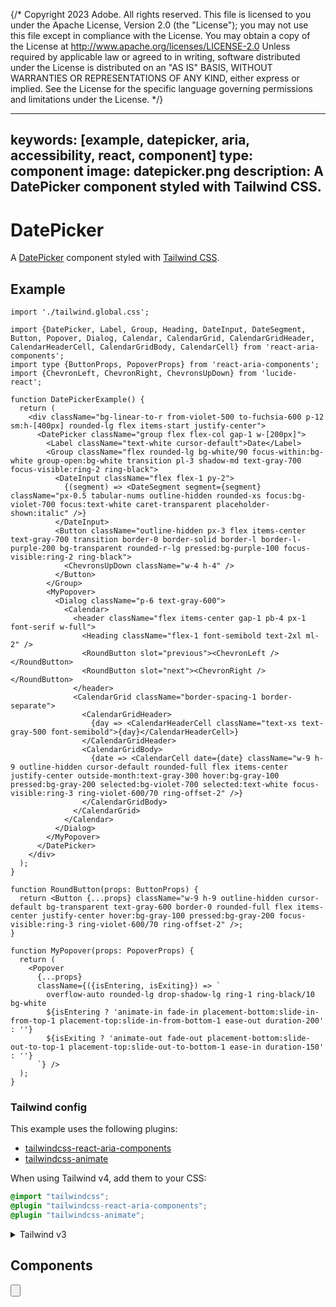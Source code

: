 {/* Copyright 2023 Adobe. All rights reserved.
This file is licensed to you under the Apache License, Version 2.0 (the "License");
you may not use this file except in compliance with the License. You may obtain a copy
of the License at http://www.apache.org/licenses/LICENSE-2.0
Unless required by applicable law or agreed to in writing, software distributed under
the License is distributed on an "AS IS" BASIS, WITHOUT WARRANTIES OR REPRESENTATIONS
OF ANY KIND, either express or implied. See the License for the specific language
governing permissions and limitations under the License. */}



---
keywords: [example, datepicker, aria, accessibility, react, component]
type: component
image: datepicker.png
description: A DatePicker component styled with Tailwind CSS.
---

# DatePicker

A [DatePicker](../DatePicker.html) component styled with [Tailwind CSS](https://tailwindcss.com/).

## Example

```tsx import
import './tailwind.global.css';
```

```tsx example standalone
import {DatePicker, Label, Group, Heading, DateInput, DateSegment, Button, Popover, Dialog, Calendar, CalendarGrid, CalendarGridHeader, CalendarHeaderCell, CalendarGridBody, CalendarCell} from 'react-aria-components';
import type {ButtonProps, PopoverProps} from 'react-aria-components';
import {ChevronLeft, ChevronRight, ChevronsUpDown} from 'lucide-react';

function DatePickerExample() {
  return (
    <div className="bg-linear-to-r from-violet-500 to-fuchsia-600 p-12 sm:h-[400px] rounded-lg flex items-start justify-center">
      <DatePicker className="group flex flex-col gap-1 w-[200px]">
        <Label className="text-white cursor-default">Date</Label>
        <Group className="flex rounded-lg bg-white/90 focus-within:bg-white group-open:bg-white transition pl-3 shadow-md text-gray-700 focus-visible:ring-2 ring-black">
          <DateInput className="flex flex-1 py-2">
            {(segment) => <DateSegment segment={segment} className="px-0.5 tabular-nums outline-hidden rounded-xs focus:bg-violet-700 focus:text-white caret-transparent placeholder-shown:italic" />}
          </DateInput>
          <Button className="outline-hidden px-3 flex items-center text-gray-700 transition border-0 border-solid border-l border-l-purple-200 bg-transparent rounded-r-lg pressed:bg-purple-100 focus-visible:ring-2 ring-black">
            <ChevronsUpDown className="w-4 h-4" />
          </Button>
        </Group>
        <MyPopover>
          <Dialog className="p-6 text-gray-600">
            <Calendar>
              <header className="flex items-center gap-1 pb-4 px-1 font-serif w-full">
                <Heading className="flex-1 font-semibold text-2xl ml-2" />
                <RoundButton slot="previous"><ChevronLeft /></RoundButton>
                <RoundButton slot="next"><ChevronRight /></RoundButton>
              </header>
              <CalendarGrid className="border-spacing-1 border-separate">
                <CalendarGridHeader>
                  {day => <CalendarHeaderCell className="text-xs text-gray-500 font-semibold">{day}</CalendarHeaderCell>}
                </CalendarGridHeader>
                <CalendarGridBody>
                  {date => <CalendarCell date={date} className="w-9 h-9 outline-hidden cursor-default rounded-full flex items-center justify-center outside-month:text-gray-300 hover:bg-gray-100 pressed:bg-gray-200 selected:bg-violet-700 selected:text-white focus-visible:ring-3 ring-violet-600/70 ring-offset-2" />}
                </CalendarGridBody>
              </CalendarGrid>
            </Calendar>
          </Dialog>
        </MyPopover>
      </DatePicker>
    </div>
  );
}

function RoundButton(props: ButtonProps) {
  return <Button {...props} className="w-9 h-9 outline-hidden cursor-default bg-transparent text-gray-600 border-0 rounded-full flex items-center justify-center hover:bg-gray-100 pressed:bg-gray-200 focus-visible:ring-3 ring-violet-600/70 ring-offset-2" />;
}

function MyPopover(props: PopoverProps) {
  return (
    <Popover
      {...props}
      className={({isEntering, isExiting}) => `
        overflow-auto rounded-lg drop-shadow-lg ring-1 ring-black/10 bg-white
        ${isEntering ? 'animate-in fade-in placement-bottom:slide-in-from-top-1 placement-top:slide-in-from-bottom-1 ease-out duration-200' : ''}
        ${isExiting ? 'animate-out fade-out placement-bottom:slide-out-to-top-1 placement-top:slide-out-to-bottom-1 ease-in duration-150' : ''}
      `} />
  );
}
```

### Tailwind config

This example uses the following plugins:

* [tailwindcss-react-aria-components](../styling.html#plugin)
* [tailwindcss-animate](https://github.com/jamiebuilds/tailwindcss-animate)

When using Tailwind v4, add them to your CSS:

```css render=false
@import "tailwindcss";
@plugin "tailwindcss-react-aria-components";
@plugin "tailwindcss-animate";
```

<details>

<summary style={{fontWeight: 'bold'}}><ChevronRight size="S" /> Tailwind v3</summary>

When using Tailwind v3, add the plugins to your `tailwind.config.js` instead:

```tsx
module.exports = {
  // ...
  plugins: [
    require('tailwindcss-react-aria-components'),
    require('tailwindcss-animate')
  ]
};
```

**Note**: When using Tailwind v3, install `tailwindcss-react-aria-components` version 1.x instead of 2.x.

</details>

## Components

<section className={styles.cardGroup} data-size="small">

<ExampleCard
  url="../DatePicker.html"
  title="DatePicker"
  description="A date picker combines a DateField and a Calendar popover.">
  <DatePicker />
</ExampleCard>

<ExampleCard
  url="../DateField.html"
  title="DateField"
  description="A date field allows a user to enter and edit date values using a keyboard.">
  <DateField />
</ExampleCard>

<ExampleCard
  url="../Calendar.html"
  title="Calendar"
  description="A calendar allows a user to select a single date from a date grid.">
  <Calendar />
</ExampleCard>

<ExampleCard
  url="../Button.html"
  title="Button"
  description="A button allows a user to perform an action.">
  <Button />
</ExampleCard>

<ExampleCard
  url="../Popover.html"
  title="Popover"
  description="A popover displays content in context with a trigger element.">
  <Popover />
</ExampleCard>

<ExampleCard
  url="../Dialog.html"
  title="Dialog"
  description="A dialog is an overlay shown above other content in an application.">
  <Dialog />
</ExampleCard>

</section>
